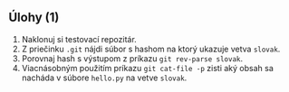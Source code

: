 ## Úlohy (1) {.exercise #exercise-1-internals}

::: {.exercise}

1. Naklonuj si testovací repozitár.
1. Z priečinku `.git` nájdi súbor s hashom na ktorý ukazuje vetva `slovak`.
1. Porovnaj hash s výstupom z príkazu `git rev-parse slovak`.
1. Viacnásobným použitím príkazu `git cat-file -p` zisti aký obsah sa nacháda v súbore `hello.py` na vetve `slovak`.

:::